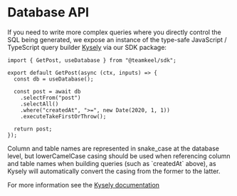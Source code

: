 # Database API

If you need to write more complex queries where you directly control the SQL being generated, we expose an instance of the type-safe JavaScript / TypeScript query builder [Kysely](https://kysely.dev/) via our SDK package:

```tsx
import { GetPost, useDatabase } from "@teamkeel/sdk";

export default GetPost(async (ctx, inputs) => {
  const db = useDatabase();

  const post = await db
    .selectFrom("post")
    .selectAll()
    .where("createdAt", ">=", new Date(2020, 1, 1))
    .executeTakeFirstOrThrow();

  return post;
});
```


<Callout>
  Column and table names are represented in snake_case at the database level,
  but lowerCamelCase casing should be used when referencing column and table
  names when building queries (such as `createdAt` above), as Kysely will
  automatically convert the casing from the former to the latter.
</Callout>

For more information see the [Kysely documentation](https://kysely.dev/docs/intro)
